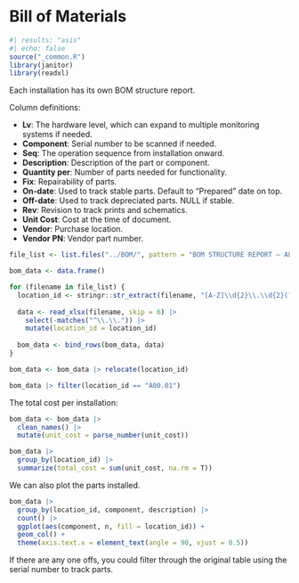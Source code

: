# Bill of Materials

```r
#| results: "asis"
#| echo: false
source("_common.R")
library(janitor)
library(readxl)
```

Each installation has its own BOM structure report. 

Column definitions:

- **Lv**: The hardware level, which can expand to multiple monitoring systems if needed.
- **Component**: Serial number to be scanned if needed.
- **Seq**: The operation sequence from installation onward.
- **Description**: Description of the part or component.
- **Quantity per**: Number of parts needed for functionality.
- **Fix**: Repairability of parts.
- **On-date**: Used to track stable parts. Default to "Prepared" date on top.
- **Off-date**: Used to track depreciated parts. NULL if stable.
- **Rev**: Revision to track prints and schematics.
- **Unit Cost**: Cost at the time of document.
- **Vendor**: Purchase location.
- **Vendor PN**: Vendor part number.


```r
file_list <- list.files("../BOM/", pattern = "BOM STRUCTURE REPORT – ALL LEVELS", full.names = TRUE)

bom_data <- data.frame()

for (filename in file_list) {
  location_id <- stringr::str_extract(filename, "[A-Z]\\d{2}\\.\\d{2}(?=\\.xlsx$)")
  
  data <- read_xlsx(filename, skip = 6) |>
    select(-matches("^\\.\\.")) |> 
    mutate(location_id = location_id) 
  
  bom_data <- bind_rows(bom_data, data)
}

bom_data <- bom_data |> relocate(location_id) 

bom_data |> filter(location_id == "A00.01")

```

The total cost per installation: 

```r
bom_data <- bom_data |> 
  clean_names() |> 
  mutate(unit_cost = parse_number(unit_cost))

bom_data |>
  group_by(location_id) |>
  summarize(total_cost = sum(unit_cost, na.rm = T))

```

We can also plot the parts installed. 

```r
bom_data |> 
  group_by(location_id, component, description) |> 
  count() |> 
  ggplot(aes(component, n, fill = location_id)) +
  geom_col() +
  theme(axis.text.x = element_text(angle = 90, vjust = 0.5))
```

If there are any one offs, you could filter through the original table using the serial number to track parts. 



